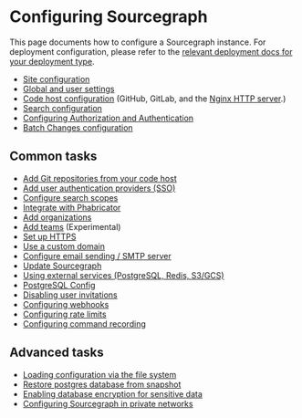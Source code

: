 # Configuring Sourcegraph

This page documents how to configure a Sourcegraph instance. For deployment configuration, please refer to the [relevant deployment docs for your deployment type](/admin/deploy/#deployment-types).

- [Site configuration](/admin/config/site_config)
- [Global and user settings](/admin/config/settings)
- [Code host configuration](/admin/external_service/) (GitHub, GitLab, and the [Nginx HTTP server](/admin/http_https_configuration).)
- [Search configuration](/admin/search)
- [Configuring Authorization and Authentication](/admin/config/authorization_and_authentication)
- [Batch Changes configuration](/admin/config/batch_changes)

## Common tasks

- [Add Git repositories from your code host](/admin/repo/add)
- [Add user authentication providers (SSO)](/admin/auth/)
- [Configure search scopes](/code-search/working/snippets)
- [Integrate with Phabricator](/integration/phabricator)
- [Add organizations](/admin/organizations)
- [Add teams](/admin/teams) (Experimental)
- [Set up HTTPS](/admin/http_https_configuration)
- [Use a custom domain](/admin/url)
- [Configure email sending / SMTP server](/admin/config/email)
- [Update Sourcegraph](/admin/updates/)
- [Using external services (PostgreSQL, Redis, S3/GCS)](/admin/external_services)
- [PostgreSQL Config](/admin/postgres-conf)
- [Disabling user invitations](/admin/user_invitations)
- [Configuring webhooks](/admin/webhooks/)
- [Configuring rate limits](/admin/external_service/rate_limits)
- [Configuring command recording](/admin/repo/recording)

## Advanced tasks

- [Loading configuration via the file system](/admin/config/advanced_config_file)
- [Restore postgres database from snapshot](/admin/config/restore/)
- [Enabling database encryption for sensitive data](/admin/config/encryption)
- [Configuring Sourcegraph in private networks](/admin/config/private_network)